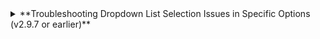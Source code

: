 <details>
<summary>**Troubleshooting Dropdown List Selection Issues in Specific Options (v2.9.7 or earlier)**</summary>

When the **Keyboard focusable scrollers** feature in Chrome is enabled, users may encounter difficulties selecting options from drop-down lists that are long enough to require scrolling. The keyboard focus may behave unexpectedly, preventing users from properly selecting the desired option.

* Solutions: **Disable Keyboard focusable scrollers in Chrome Settings**

1. Enter *chrome://flags/* in the address bar and press Enter.

1. Search for **Keyboard focusable scrollers**.

1. From the dropdown menu, select **Disabled**.

1. **Relaunch** Chrome to apply the changes.

<Image src='/img/keyboard-focusable-scrollers.png' className='none' />

</details>